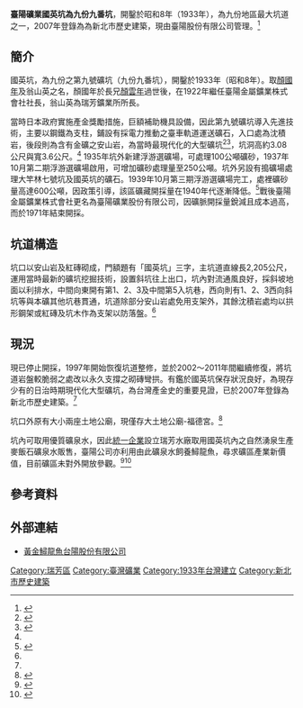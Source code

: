 {{tw monument
|name=臺陽礦業國英坑
|formername=
|image=
|imagename=
|othername=九份九番坑
|formalname=
|level=歷史建築
|class=產業
|time=1933年（昭和8年）
|location={{TWN}}新北市瑞芳區焿子寮段172-1、172-2地號
|open=未開放
|cost=
|website=
|owner=臺陽股份有限公司
|reg_url= https://nchdb.boch.gov.tw/assets/overview/historicalBuilding/20070703000001
}}
'''臺陽礦業國英坑為九份九番坑'''，開鑿於昭和8年（1933年），為九份地區最大坑道之一，2007年登錄為為新北市歷史建築，現由臺陽股份有限公司管理。<ref name=":0">{{Cite web|title=臺陽礦業國英坑|url=https://nchdb.boch.gov.tw/assets/overview/historicalBuilding/20070703000001|publisher=文化部文化資產局}}</ref>

== 簡介 ==
國英坑，為九份之第九號礦坑（九份九番坑），開鑿於1933年（昭和8年）。取[[顏國年|顏國年]]及翁山英之名，顏國年於長兄[[顏雲年|顏雲年]]過世後，在1922年繼任臺陽金屬鑛業株式會社社長，翁山英為瑞芳鑛業所所長。

當時日本政府實施產金獎勵措施，巨額補助機具設備，因此第九號礦坑導入先進技術，主要以鋼鐵為支柱，鋪設有採電力推動之臺車軌道運送礦石，入口處為沈積岩，後段則為含有金礦之安山岩，為當時最現代化的大型礦坑<ref>{{Cite web|title=基隆顏家史蹟勘考活動|url=https://www.th.gov.tw/epaper/site/page/85/1172|date=2011年9月2日|work=國史館臺灣文獻館電子報第85期|publisher=國史館臺灣文獻館}}</ref><ref>{{Cite journal|title=日本統治期における台湾輸出産業の発展と変遷（下）|author=陳慈玉|journal=《立命館 経済學》|year=2012 年 5 月|volume=第 61 卷第 1 号|page=頁 108-130}}</ref>，坑洞高約3.08公尺與寬3.6公尺。<ref name=":0" /> 1935年坑外新建浮游選礦場，可處理100公噸礦砂，1937年10月第二期浮游選礦場啟用，可增加礦砂處理量至250公噸。坑外另設有搗礦場處理大竿林七號坑及國英坑的礦石。1939年10月第三期浮游選礦場完工，處裡礦砂量高達600公噸，因政策引導，該區礦藏開採量在1940年代逐漸降低。<ref>{{Cite book|title=臺北縣志|last=林|first=朝綮|publisher=臺北縣文獻委員會|year=1960|location=臺北縣（新北市）|url=https://tm.ncl.edu.tw/article?u=006_001_0000304710&lang=chn|volume=卷二十一：礦業志}}</ref>戰後臺陽金屬鑛業株式會社更名為臺陽礦業股份有限公司，因礦脈開採量銳減且成本過高，而於1971年結束開採。

== 坑道構造 ==
坑口以安山岩及紅磚砌成，門額題有「國英坑」三字，主坑道直線長2,205公尺，運用當時最新的礦坑挖掘技術，設置斜坑往上出口，坑內對流通風良好，採斜坡地面以利排水，中間向東開有第1、2、3及中間第5入坑巷，西向則有1、2、3西向斜坑等與本礦其他坑巷貫通，坑道除部分安山岩處免用支架外，其餘沈積岩處均以拱形鋼架或紅磚及坑木作為支架以防落盤。<ref name=":0" />

== 現況 ==
現已停止開採，1997年開始恢復坑道整修，並於2002～2011年間繼續修復，將坑道岩盤較脆弱之處改以永久支撐之砌磚彎拱。有鑑於國英坑保存狀況良好，為現存少有的日治時期現代化大型礦坑，為台灣產金史的重要見證，已於2007年登錄為新北市歷史建築。<ref name=":0" />

坑口外原有大小兩座土地公廟，現僅存大土地公廟-福德宮。<ref>{{Cite news|url=https://news.ltn.com.tw/news/local/paper/891218|title=九份淘金夢 土地公雙倍護持|author=林欣漢|date=2015-06-21|work=自由時報|accessdate=}}</ref>

坑內可取用優質礦泉水，因此[[統一企業|統一企業]]設立瑞芳水廠取用國英坑內之自然湧泉生產麥飯石礦泉水販售，臺陽公司亦利用由此礦泉水飼養鱘龍魚，尋求礦區產業新價值，目前礦區未對外開放參觀。<ref>{{Cite news|url=https://tw.nextmgz.com/realtimenews/news/35143290|title=九份山城 百億求售 百年顏家地產拼出路|date=2013-07-11|work=壹傳媒}}</ref><ref>{{Cite news|url=https://tw.nextmgz.com/realtimenews/news/36173679|title=《世家望族》煤礦霸業沒落　基隆顏家拚出路|date=2016-03-15|work=壹傳媒}}</ref>

== 參考資料 ==
<references />

== 外部連結 ==
*[https://apz5cvo5n3zxdvkhgjltuq-on.drv.tw/%E9%BB%83%E9%87%91%E9%B1%98%E9%BE%8D%E9%AD%9A/index.htm 黃金鱘龍魚台陽股份有限公司]

{{新北市文化資產}}

[[Category:瑞芳區|Category:瑞芳區]]
[[Category:臺灣礦業|Category:臺灣礦業]]
[[Category:1933年台灣建立|Category:1933年台灣建立]]
[[Category:新北市歷史建築|Category:新北市歷史建築]]
